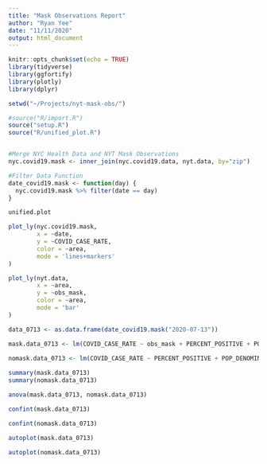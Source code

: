 ```yaml
---
title: "Mask Observations Report"
author: "Ryan Yee"
date: "11/11/2020"
output: html_document
---
```


```r
knitr::opts_chunk$set(echo = TRUE)
library(tidyverse)
library(ggfortify)
library(plotly)
library(dplyr)

setwd("~/Projects/nyt-mask-obs/")

#source("R/import.R")
source("setup.R")
source("R/unified_plot.R")


#Merge NYC Health Data and NYT Mask Observations
nyc.covid19.mask <- inner_join(nyc.covid19.data, nyt.data, by="zip")

#Filter Data Function
date_covid19.mask <- function(day) {
  nyc.covid19.mask %>% filter(date == day)
}

```


```r
unified.plot
```

```r
plot_ly(nyc.covid19.mask,
        x = ~date,
        y = ~COVID_CASE_RATE,
        color = ~area,
        mode = 'lines+markers'
)

```

```r
plot_ly(nyt.data,
        x = ~area,
        y = ~obs_mask,
        color = ~area,
        mode = 'bar'
)
```




```r
data_0713 <- as.data.frame(date_covid19.mask("2020-07-13"))

mask.data_0713 <- lm(COVID_CASE_RATE ~ obs_mask + PERCENT_POSITIVE + POP_DENOMINATOR, data_0713)

nomask.data_0713 <- lm(COVID_CASE_RATE ~ PERCENT_POSITIVE + POP_DENOMINATOR, data_0713)
  
summary(mask.data_0713)
summary(nomask.data_0713)
```

```r
anova(mask.data_0713, nomask.data_0713)

```


```r
confint(mask.data_0713)

confint(nomask.data_0713)
```

```r
autoplot(mask.data_0713)

autoplot(nomask.data_0713)

```